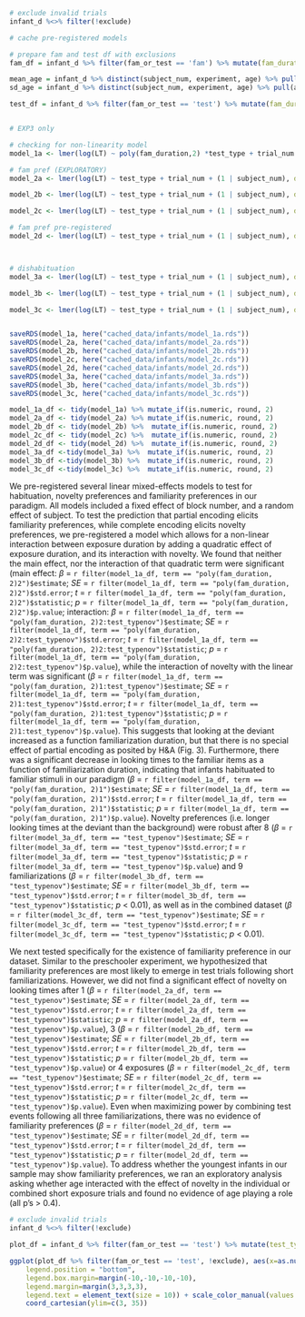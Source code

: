 ```r

# exclude invalid trials
infant_d %<>% filter(!exclude)

# cache pre-registered models

# prepare fam and test df with exclusions
fam_df = infant_d %>% filter(fam_or_test == 'fam') %>% mutate(fam_duration = as.numeric(fam_duration))

mean_age = infant_d %>% distinct(subject_num, experiment, age) %>% pull(age) %>% mean()
sd_age = infant_d %>% distinct(subject_num, experiment, age) %>% pull(age) %>% sd()

test_df = infant_d %>% filter(fam_or_test == 'test') %>% mutate(fam_duration = as.numeric(fam_duration), centered_age = (age - mean_age) / sd_age )


# EXP3 only

# checking for non-linearity model
model_1a <- lmer(log(LT) ~ poly(fam_duration,2) *test_type + trial_num + (1 | subject_num), data = test_df)

# fam pref (EXPLORATORY)
model_2a <- lmer(log(LT) ~ test_type + trial_num + (1 | subject_num), data = test_df %>% filter(fam_duration == 1))

model_2b <- lmer(log(LT) ~ test_type + trial_num + (1 | subject_num), data = test_df %>% filter(fam_duration == 3))

model_2c <- lmer(log(LT) ~ test_type + trial_num + (1 | subject_num), data = test_df %>% filter(fam_duration == 4))

# fam pref pre-registered
model_2d <- lmer(log(LT) ~ test_type + trial_num + (1 | subject_num), data = test_df %>% filter(fam_duration <= 4 & fam_duration != 0))



# dishabituation
model_3a <- lmer(log(LT) ~ test_type + trial_num + (1 | subject_num), data = test_df %>% filter(fam_duration == 8))

model_3b <- lmer(log(LT) ~ test_type + trial_num + (1 | subject_num), data = test_df %>% filter(fam_duration == 9))

model_3c <- lmer(log(LT) ~ test_type + trial_num + (1 | subject_num), data = test_df %>% filter(fam_duration >= 8))


saveRDS(model_1a, here("cached_data/infants/model_1a.rds"))
saveRDS(model_2a, here("cached_data/infants/model_2a.rds"))
saveRDS(model_2b, here("cached_data/infants/model_2b.rds"))
saveRDS(model_2c, here("cached_data/infants/model_2c.rds"))
saveRDS(model_2d, here("cached_data/infants/model_2d.rds"))
saveRDS(model_3a, here("cached_data/infants/model_3a.rds"))
saveRDS(model_3b, here("cached_data/infants/model_3b.rds"))
saveRDS(model_3c, here("cached_data/infants/model_3c.rds"))

```

```r
model_1a_df <- tidy(model_1a) %>% mutate_if(is.numeric, round, 2)
model_2a_df <- tidy(model_2a) %>% mutate_if(is.numeric, round, 2)
model_2b_df <- tidy(model_2b) %>%  mutate_if(is.numeric, round, 2)
model_2c_df <- tidy(model_2c) %>%  mutate_if(is.numeric, round, 2)
model_2d_df <- tidy(model_2d) %>%  mutate_if(is.numeric, round, 2)
model_3a_df <-tidy(model_3a) %>%  mutate_if(is.numeric, round, 2)
model_3b_df <-tidy(model_3b) %>%  mutate_if(is.numeric, round, 2)
model_3c_df <-tidy(model_3c) %>%  mutate_if(is.numeric, round, 2)
```

We pre-registered several linear mixed-effects models to test for habituation, novelty preferences and familiarity preferences in our paradigm. All models included a fixed effect of block number, and a random effect of subject. 
To test the prediction that partial encoding elicits familiarity preferences, while complete encoding elicits novelty preferences, we pre-registered a model which allows for a non-linear interaction between exposure duration by adding a quadratic effect of exposure duration, and its interaction with novelty. We found that neither the main effect, nor the interaction of that quadratic term were significant (main effect: $\beta$ = `r filter(model_1a_df, term == "poly(fam_duration, 2)2")$estimate`; *SE* = `r filter(model_1a_df, term == "poly(fam_duration, 2)2")$std.error`; *t* = `r filter(model_1a_df, term == "poly(fam_duration, 2)2")$statistic`; *p* =  `r filter(model_1a_df, term == "poly(fam_duration, 2)2")$p.value`; interaction: $\beta$ = `r filter(model_1a_df, term == "poly(fam_duration, 2)2:test_typenov")$estimate`; *SE* = `r filter(model_1a_df, term == "poly(fam_duration, 2)2:test_typenov")$std.error`; *t* = `r filter(model_1a_df, term == "poly(fam_duration, 2)2:test_typenov")$statistic`; *p* =  `r filter(model_1a_df, term == "poly(fam_duration, 2)2:test_typenov")$p.value`), while the interaction of novelty with the linear term was significant ($\beta$ = `r filter(model_1a_df, term == "poly(fam_duration, 2)1:test_typenov")$estimate`; *SE* = `r filter(model_1a_df, term == "poly(fam_duration, 2)1:test_typenov")$std.error`; *t* = `r filter(model_1a_df, term == "poly(fam_duration, 2)1:test_typenov")$statistic`; *p* =  `r filter(model_1a_df, term == "poly(fam_duration, 2)1:test_typenov")$p.value`). This suggests that looking at the deviant increased as a function familiarization duration, but that there is no special effect of partial encoding as posited by H&A (Fig. 3). Furthermore, there was a significant decrease in looking times to the familiar items as a function of familiarization duration, indicating that infants habituated to familiar stimuli in our paradigm ($\beta$ = `r filter(model_1a_df, term == "poly(fam_duration, 2)1")$estimate`; *SE* = `r filter(model_1a_df, term == "poly(fam_duration, 2)1")$std.error`; *t* = `r filter(model_1a_df, term == "poly(fam_duration, 2)1")$statistic`; *p* =  `r filter(model_1a_df, term == "poly(fam_duration, 2)1")$p.value`). Novelty preferences (i.e. longer looking times at the deviant than the background) were robust after 8 ($\beta$ = `r filter(model_3a_df, term == "test_typenov")$estimate`; *SE* = `r filter(model_3a_df, term == "test_typenov")$std.error`; *t* = `r filter(model_3a_df, term == "test_typenov")$statistic`; *p* =  `r filter(model_3a_df, term == "test_typenov")$p.value`) and 9 familiarizations ($\beta$ = `r filter(model_3b_df, term == "test_typenov")$estimate`; *SE* = `r filter(model_3b_df, term == "test_typenov")$std.error`; *t* = `r filter(model_3b_df, term == "test_typenov")$statistic`; *p* < 0.01), as well as in the combined dataset ($\beta$ = `r filter(model_3c_df, term == "test_typenov")$estimate`; *SE* = `r filter(model_3c_df, term == "test_typenov")$std.error`; *t* = `r filter(model_3c_df, term == "test_typenov")$statistic`; *p* < 0.01).

We next tested specifically for the existence of familiarity preference in our dataset. Similar to the preschooler experiment, we hypothesized that familiarity preferences are most likely to emerge in test trials following short familiarizations. However, we did not find a significant effect of novelty on looking times after 1 ($\beta$ = `r filter(model_2a_df, term == "test_typenov")$estimate`; *SE* = `r filter(model_2a_df, term == "test_typenov")$std.error`; *t* = `r filter(model_2a_df, term == "test_typenov")$statistic`; *p* =  `r filter(model_2a_df, term == "test_typenov")$p.value`), 3 ($\beta$ = `r filter(model_2b_df, term == "test_typenov")$estimate`; *SE* = `r filter(model_2b_df, term == "test_typenov")$std.error`; *t* = `r filter(model_2b_df, term == "test_typenov")$statistic`; *p* =  `r filter(model_2b_df, term == "test_typenov")$p.value`) or 4 exposures ($\beta$ = `r filter(model_2c_df, term == "test_typenov")$estimate`; *SE* = `r filter(model_2c_df, term == "test_typenov")$std.error`; *t* = `r filter(model_2c_df, term == "test_typenov")$statistic`; *p* =  `r filter(model_2c_df, term == "test_typenov")$p.value`). Even when maximizing power by combining test events following all three familiarizations, there was no evidence of  familiarity preferences ($\beta$ = `r filter(model_2d_df, term == "test_typenov")$estimate`; *SE* = `r filter(model_2d_df, term == "test_typenov")$std.error`; *t* = `r filter(model_2d_df, term == "test_typenov")$statistic`; *p* =  `r filter(model_2d_df, term == "test_typenov")$p.value`). To address whether the youngest infants in our sample may show familiarity preferences, we ran an exploratory analysis asking whether age interacted with the effect of novelty in the individual or combined short exposure trials and found no evidence of age playing a role (all p's > 0.4).

\captionsetup{belowskip=0pt,aboveskip=4pt}

```r

# exclude invalid trials
infant_d %<>% filter(!exclude)

plot_df = infant_d %>% filter(fam_or_test == 'test') %>% mutate(test_type = case_when(fam_duration == 0 ~ 'baseline', test_type == 'fam' ~ 'background', test_type == 'nov' ~ 'deviant'), test_type = factor(test_type, levels = c('baseline', 'background', 'deviant')))

ggplot(plot_df %>% filter(fam_or_test == 'test', !exclude), aes(x=as.numeric(fam_duration), y=LT, group=test_type, color = test_type)) + geom_point(alpha=0.1, size = 1.2, position = position_jitterdodge(jitter.width = 0.2)) + stat_summary(fun.data = "mean_cl_boot", geom = "pointrange", position = position_dodge(width = 1), size = 0.6) + xlab('exposure duration') + ylab('Looking time (s)') + labs(color = 'Test type') + theme_classic(base_size = 14) + theme(strip.text.x = element_text(size = 20, colour = "black")) + scale_x_continuous(breaks = c(0, 1,3,4,8,9)) + geom_smooth(method ="lm", alpha = 0.4) + coord_trans(y = "log10") + geom_hline(yintercept = plot_df %>% filter(test_type == 'baseline') %>% pull(LT) %>% mean(), linetype = "dashed") + scale_y_continuous(breaks = c(3,10, 18, 27)) + theme(legend.title=element_blank(), 
    legend.position = "bottom",
    legend.box.margin=margin(-10,-10,-10,-10),
    legend.margin=margin(3,3,3,3),
    legend.text = element_text(size = 10)) + scale_color_manual(values = c("blue", "red"), limits = c('background', 'deviant')) +
    coord_cartesian(ylim=c(3, 35))

```
